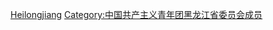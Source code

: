 [[Category:中國共產主義青年團各省級行政區委員會書記|Heilongjiang]]
[[Category:中国共产主义青年团黑龙江省委员会成员|Category:中国共产主义青年团黑龙江省委员会成员]]
